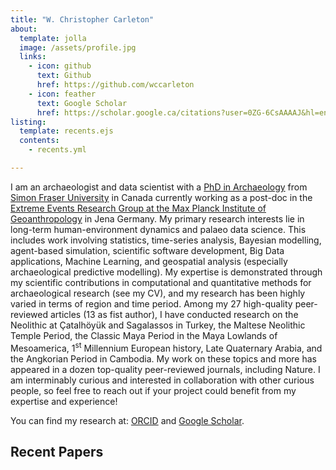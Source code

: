 ```yaml
---
title: "W. Christopher Carleton"
about:
  template: jolla
  image: /assets/profile.jpg
  links:
    - icon: github
      text: Github
      href: https://github.com/wccarleton
    - icon: feather
      text: Google Scholar
      href: https://scholar.google.ca/citations?user=0ZG-6CsAAAAJ&hl=en
listing:
  template: recents.ejs
  contents:
    - recents.yml

---
```


I am an archaeologist and data scientist with a [PhD in Archaeology](https://summit.sfu.ca/item/17407) from [Simon Fraser University](https://www.sfu.ca/archaeology.html) in Canada currently working as a post-doc in the [Extreme Events Research Group at the Max Planck Institute of Geoanthropology](https://www.shh.mpg.de/person/110414/1437297) in Jena Germany. My primary research interests lie in long-term human-environment dynamics and palaeo data science. This includes work involving statistics, time-series analysis, Bayesian modelling, agent-based simulation, scientific software development, Big Data applications, Machine Learning, and geospatial analysis (especially archaeological predictive modelling). My expertise is demonstrated through my scientific contributions in computational and quantitative methods for archaeological research (see my CV), and my research has been highly varied in terms of region and time period. Among my 27 high-quality peer-reviewed articles (13 as fist author), I have conducted research on the Neolithic at Çatalhöyük and Sagalassos in Turkey, the Maltese Neolithic Temple Period, the Classic Maya Period in the Maya Lowlands of Mesoamerica, 1<sup>st</sup> Millennium European history, Late Quaternary Arabia, and the Angkorian Period in Cambodia. My work on these topics and more has appeared in a dozen top-quality peer-reviewed journals, including Nature. I am interminably curious and interested in collaboration with other curious people, so feel free to reach out if your project could benefit from my expertise and experience!

You can find my research at: [ORCID](https://orcid.org/0000-0001-7463-8638) and [Google Scholar](https://scholar.google.ca/citations?user=0ZG-6CsAAAAJ&hl=en).

## Recent Papers
